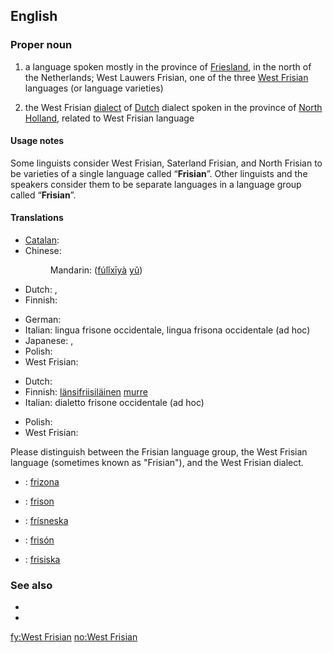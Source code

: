 ==English==
{{interwiktionary|code=fy}}

===Proper noun===
{{en-proper noun}}

# a language spoken mostly in the province of [[Friesland]], in the north of the Netherlands; West Lauwers Frisian, one of the three [[West Frisian]] languages (or language varieties)
# {{context|Netherlands}} the West Frisian [[dialect]] of [[Dutch]] dialect spoken in the province of [[North Holland]], related to West Frisian language

====Usage notes====
Some linguists consider West Frisian, Saterland Frisian, and North Frisian to be varieties of a single language called “'''Frisian'''”.  Other linguists and the speakers consider them to be separate languages in a language group called “'''Frisian'''”.

====Translations====
{{trans-top|language spoken in Friesland}}
* [[Catalan]]: {{t|ca|frisó occidental|m}}
* Chinese:
*: Mandarin: {{zh-ts|弗里西亞語|弗里西亚语}} ([[fú]][[lǐ]][[xī]][[yà]] [[yǔ]])
* Dutch: {{t+|nl|Fries|n}}, {{t|nl|Westerlauwers Fries|n}}
* Finnish: {{t|fi|länsifriisi}}
{{trans-mid}}
* German: {{t+|de|Friesisch|n}}
* Italian: lingua frisone occidentale, lingua frisona occidentale (ad hoc)
* Japanese: {{t+|ja|フリジア語|tr=Furijia-go|sc=Jpan}}, {{t|ja|フリース語|tr=Furīsu-go|sc=Jpan}}
* Polish: {{t|pl|zachodnio-fryzyjski|m}}
* West Frisian: {{t+|fy|Frysk|xs=West Frisian}}
{{trans-bottom}}

{{trans-top|the Western Frisian dialect of Dutch}}
* Dutch: {{t|nl|West-Fries}}
* Finnish: [[länsifriisi|länsifriisiläinen]] [[murre]]
* Italian: dialetto frisone occidentale (ad hoc)
{{trans-mid}}
* Polish: {{t|pl|zachodnio-fryzyjski|m}}
* West Frisian: {{t|fy|West-Frysk}}
{{trans-bottom}}

{{checktrans}}
Please distinguish between the Frisian language group, the West Frisian language (sometimes known as "Frisian"), and the West Frisian dialect.
* {{ttbc|Esperanto}}: [[frizona]]
* {{ttbc|French}}: [[frison]] {{m}}
* {{ttbc|Icelandic}}: [[frísneska]] {{f}}
* {{ttbc|Spanish}}: [[frisón]] {{m}}
* {{ttbc|Swedish}}: [[frisiska]] {{c}}

===See also===
* {{pedialite|West Frisian language}}
* {{ISO 639|1code=fy|3code=fry}}

[[fy:West Frisian]]
[[no:West Frisian]]